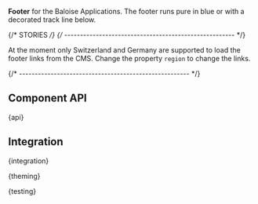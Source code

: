 

<Meta of={FooterStories} />

<StoryHeading of={FooterStories.Basic} hidden></StoryHeading>

<Banner of={FooterStories} />

<Lead>**Footer** for the Baloise Applications. The footer runs pure in blue or with a decorated track line below.</Lead>

<Canvas of={FooterStories.Basic} sourceState="shown" />

<PlaygroundBar of={FooterStories.Basic}></PlaygroundBar>

{/* STORIES */}
{/* ------------------------------------------------------ */}

<StoryHeading of={FooterStories.FooterOfGermany}></StoryHeading>

At the moment only Switzerland and Germany are supported to load the footer links from the CMS.
Change the property `region` to change the links.

<Canvas of={FooterStories.FooterOfGermany} />

{/* ------------------------------------------------------ */}

## Component API


<Markdown>{api}</Markdown>

## Integration


<Markdown>{integration}</Markdown>


<Markdown>{theming}</Markdown>


<Markdown>{testing}</Markdown>

<Footer />